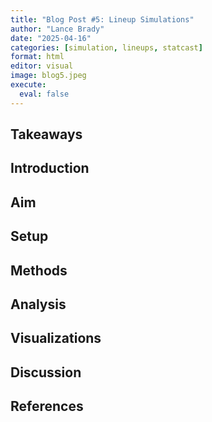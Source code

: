 ```yaml
---
title: "Blog Post #5: Lineup Simulations"
author: "Lance Brady"
date: "2025-04-16"
categories: [simulation, lineups, statcast]
format: html
editor: visual
image: blog5.jpeg
execute:
  eval: false
---
```


## Takeaways

## Introduction

## Aim

## Setup

## Methods

## Analysis

## Visualizations

## Discussion

## References



